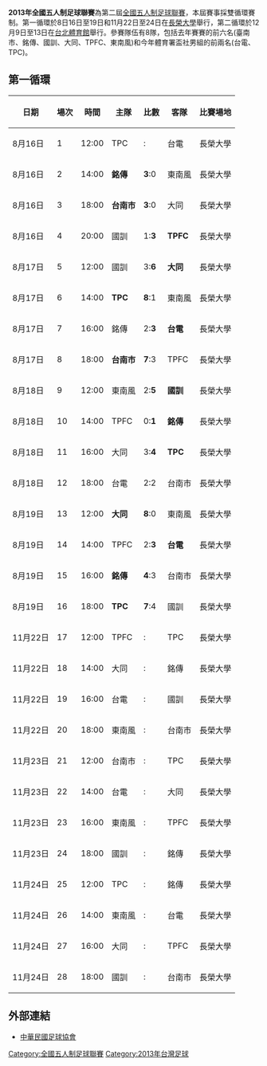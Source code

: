 '''2013年全國五人制足球聯賽'''為第二屆[[全國五人制足球聯賽|全國五人制足球聯賽]]，本屆賽事採雙循環賽制。第一循環於8日16日至19日和11月22日至24日在[[長榮大學|長榮大學]]舉行，第二循環於12月9日至13日在[[台北體育館|台北體育館]]舉行。參賽隊伍有8隊，包括去年賽賽的前六名(臺南市、銘傳、國訓、大同、TPFC、東南風)和今年體育署盃社男組的前兩名(台電、TPC)。

==第一循環==
{|class="wikitable" style="text-align:center"
!日期!!場次!!時間!!主隊!!比數!!客隊!!比賽場地
|-
|8月16日||1||12:00||TPC|| : ||台電||長榮大學
|-
|8月16日||2||14:00||'''銘傳'''|| '''3''':0 ||東南風||長榮大學
|-
|8月16日||3||18:00||'''台南市'''|| '''3''':0 ||大同||長榮大學
|-
|8月16日||4||20:00||國訓|| 1:'''3''' ||'''TPFC'''||長榮大學
|-
|8月17日||5||12:00||國訓|| 3:'''6''' ||'''大同'''||長榮大學
|-
|8月17日||6||14:00||'''TPC'''|| '''8''':1 ||東南風||長榮大學
|-
|8月17日||7||16:00||銘傳|| 2:'''3''' ||'''台電'''||長榮大學
|-
|8月17日||8||18:00||'''台南市'''|| '''7''':3 ||TPFC||長榮大學
|-
|8月18日||9||12:00||東南風|| 2:'''5''' ||'''國訓'''||長榮大學
|-
|8月18日||10||14:00||TPFC|| 0:'''1''' ||'''銘傳'''||長榮大學
|-
|8月18日||11||16:00||大同|| 3:'''4''' ||'''TPC'''||長榮大學
|-
|8月18日||12||18:00||台電|| 2:2 ||台南市||長榮大學
|-
|8月19日||13||12:00||'''大同'''|| '''8''':0 ||東南風||長榮大學
|-
|8月19日||14||14:00||TPFC|| 2:'''3''' ||'''台電'''||長榮大學
|-
|8月19日||15||16:00||'''銘傳'''|| '''4''':3 ||台南市||長榮大學
|-
|8月19日||16||18:00||'''TPC'''|| '''7''':4 ||國訓||長榮大學
|-
|11月22日||17||12:00||TPFC|| : ||TPC||長榮大學
|-
|11月22日||18||14:00||大同|| : ||銘傳||長榮大學
|-
|11月22日||19||16:00||台電|| : ||國訓 ||長榮大學
|-
|11月22日||20||18:00||東南風|| : ||台南市||長榮大學
|-
|11月23日||21||12:00||台南市|| : ||TPC||長榮大學
|-
|11月23日||22||14:00||台電|| : ||大同||長榮大學
|-
|11月23日||23||16:00||東南風|| : ||TPFC||長榮大學
|-
|11月23日||24||18:00||國訓|| : ||銘傳||長榮大學
|-
|11月24日||25||12:00||TPC|| : ||銘傳||長榮大學
|-
|11月24日||26||14:00||東南風|| : ||台電||長榮大學
|-
|11月24日||27||16:00||大同|| : ||TPFC||長榮大學
|-
|11月24日||28||18:00||國訓|| : ||台南市||長榮大學
|}

==外部連結==
* [http://ctfa.com.tw/ 中華民國足球協會]{{Wayback|url=http://ctfa.com.tw/ |date=20180830093946 }}


[[Category:全國五人制足球聯賽|Category:全國五人制足球聯賽]]
[[Category:2013年台灣足球|Category:2013年台灣足球]]